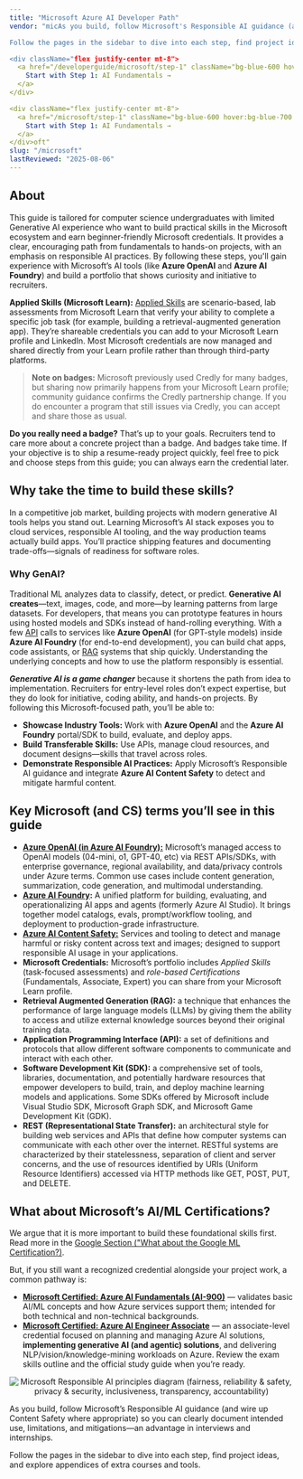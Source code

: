 ```yaml
---
title: "Microsoft Azure AI Developer Path"
vendor: "micAs you build, follow Microsoft's Responsible AI guidance (and wire up Content Safety where appropriate) so you can clearly document intended use, limitations, and mitigations—an advantage in interviews and internships.

Follow the pages in the sidebar to dive into each step, find project ideas, and explore appendices of extra courses and tools.

<div className="flex justify-center mt-8">
  <a href="/developerguide/microsoft/step-1" className="bg-blue-600 hover:bg-blue-700 text-white font-semibold py-2 px-4 rounded-lg transition-colors duration-200 no-underline">
    Start with Step 1: AI Fundamentals →
  </a>
</div>

<div className="flex justify-center mt-8">
  <a href="/microsoft/step-1" className="bg-blue-600 hover:bg-blue-700 text-white font-semibold py-2 px-4 rounded-lg transition-colors duration-200">
    Start with Step 1: AI Fundamentals →
  </a>
</div>oft"
slug: "/microsoft"
lastReviewed: "2025-08-06"
---
```



<VendorLanding vendor="microsoft" />

## About
This guide is tailored for computer science undergraduates with limited Generative AI experience who want to build practical skills in the Microsoft ecosystem and earn beginner-friendly Microsoft credentials.
It provides a clear, encouraging path from fundamentals to hands-on projects, with an emphasis on responsible AI practices.
By following these steps, you'll gain experience with Microsoft’s AI tools (like **Azure OpenAI** and **Azure AI Foundry**) and build a portfolio that shows curiosity and initiative to recruiters.

**Applied Skills (Microsoft Learn):** [Applied Skills](https://learn.microsoft.com/en-us/credentials/applied-skills/) are scenario-based, lab assessments from Microsoft Learn that verify your ability to complete a specific job task (for example, building a retrieval-augmented generation app). They’re shareable credentials you can add to your Microsoft Learn profile and LinkedIn. Most Microsoft credentials are now managed and shared directly from your Learn profile rather than through third-party platforms.

> **Note on badges:** Microsoft previously used Credly for many badges, but sharing now primarily happens from your Microsoft Learn profile; community guidance confirms the Credly partnership change. If you do encounter a program that still issues via Credly, you can accept and share those as usual.

**Do you really need a badge?** That’s up to your goals. Recruiters tend to care more about a concrete project than a badge.
And badges take time. If your objective is to ship a resume-ready project quickly, feel free to pick and choose steps from this guide; you can always earn the credential later.

## Why take the time to build these skills?
In a competitive job market, building projects with modern generative AI tools helps you stand out.
Learning Microsoft’s AI stack exposes you to cloud services, responsible AI tooling, and the way production teams actually build apps.
You’ll practice shipping features and documenting trade-offs—signals of readiness for software roles.

### Why GenAI?
Traditional ML analyzes data to classify, detect, or predict. **Generative AI creates**—text, images, code, and more—by learning patterns from large datasets.
For developers, that means you can prototype features in hours using hosted models and SDKs instead of hand-rolling everything.
With a few [API](#api) calls to services like **Azure OpenAI** (for GPT-style models) inside **Azure AI Foundry** (for end-to-end development), you can build chat apps, code assistants, or [RAG](#rag) systems that ship quickly. Understanding the underlying concepts and how to use the platform responsibly is essential.

___Generative AI is a game changer___ because it shortens the path from idea to implementation. Recruiters for entry-level roles don’t expect expertise, but they do look for initiative, coding ability, and hands-on projects. By following this Microsoft-focused path, you’ll be able to:
* **Showcase Industry Tools:** Work with **Azure OpenAI** and the **Azure AI Foundry** portal/SDK to build, evaluate, and deploy apps.  
* **Build Transferable Skills:** Use APIs, manage cloud resources, and document designs—skills that travel across roles.  
* **Demonstrate Responsible AI Practices:** Apply Microsoft’s Responsible AI guidance and integrate **Azure AI Content Safety** to detect and mitigate harmful content.

## Key Microsoft (and CS) terms you’ll see in this guide
- **[Azure OpenAI (in Azure AI Foundry):](https://learn.microsoft.com/en-us/azure/ai-foundry/openai/overview)** Microsoft’s managed access to OpenAI models (04-mini, o1, GPT-40, etc) via REST APIs/SDKs, with enterprise governance, regional availability, and data/privacy controls under Azure terms. Common use cases include content generation, summarization, code generation, and multimodal understanding.
- **[Azure AI Foundry](https://azure.microsoft.com/en-us/products/ai-foundry):** A unified platform for building, evaluating, and operationalizing AI apps and agents (formerly Azure AI Studio). It brings together model catalogs, evals, prompt/workflow tooling, and deployment to production-grade infrastructure. 
- **[Azure AI Content Safety:](https://azure.microsoft.com/en-us/products/ai-services/ai-content-safety)** Services and tooling to detect and manage harmful or risky content across text and images; designed to support responsible AI usage in your applications.
- **Microsoft Credentials:** Microsoft’s portfolio includes *Applied Skills* (task-focused assessments) and *role-based Certifications* (Fundamentals, Associate, Expert) you can share from your Microsoft Learn profile.
- <strong id="rag">Retrieval Augmented Generation (RAG):</strong> a technique that enhances the performance of large language models (LLMs) by giving them the ability to access and utilize external knowledge sources beyond their original training data.
- <strong id="api">Application Programming Interface (API):</strong> a set of definitions and protocols that allow different software components to communicate and interact with each other.
- <strong id="sdk">Software Development Kit (SDK):</strong> a comprehensive set of tools, libraries, documentation, and potentially hardware resources that empower developers to build, train, and deploy machine learning models and applications. Some SDKs offered by Microsoft include Visual Studio SDK, Microsoft Graph SDK, and Microsoft Game Development Kit (GDK).
- **REST (Representational State Transfer):** an architectural style for building web services and APIs that define how computer systems can communicate with each other over the internet. RESTful systems are characterized by their statelessness, separation of client and server concerns, and the use of resources identified by URIs (Uniform Resource Identifiers) accessed via HTTP methods like GET, POST, PUT, and DELETE.

## What about Microsoft’s AI/ML Certifications?
We argue that it is more important to build these foundational skills first. Read more in the [Google Section ("What about the Google ML Certification?)](/developerguide/google#ai-not-ml).

But, if you still want a recognized credential alongside your project work, a common pathway is:
- **[Microsoft Certified: Azure AI Fundamentals (AI-900)](https://learn.microsoft.com/en-us/credentials/certifications/azure-ai-fundamentals/?practice-assessment-type=certification)** — validates basic AI/ML concepts and how Azure services support them; intended for both technical and non-technical backgrounds.
- **[Microsoft Certified: Azure AI Engineer Associate](https://learn.microsoft.com/en-us/credentials/certifications/azure-ai-engineer/?practice-assessment-type=certification)** — an associate-level credential focused on planning and managing Azure AI solutions, **implementing generative AI (and agentic) solutions**, and delivering NLP/vision/knowledge-mining workloads on Azure. Review the exam skills outline and the official study guide when you’re ready.

<div align="center">
<img alt="Microsoft Responsible AI principles diagram (fairness, reliability & safety, privacy & security, inclusiveness, transparency, accountability)" src="https://craigclouditpro.wordpress.com/wp-content/uploads/2024/03/ai-respon.png" />
</div>

As you build, follow Microsoft’s Responsible AI guidance (and wire up Content Safety where appropriate) so you can clearly document intended use, limitations, and mitigations—an advantage in interviews and internships.

Follow the pages in the sidebar to dive into each step, find project ideas, and explore appendices of extra courses and tools.